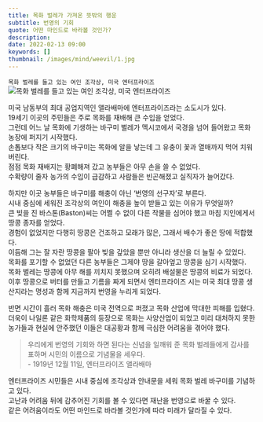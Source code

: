 ```yaml
---
title: 목화 벌레가 가져온 뜻밖의 행운
subtitle: 번영의 기회
quote: 어떤 마인드로 바라볼 것인가?
description: 
date: 2022-02-13 09:00
keywords: []
thumbnail: /images/mind/weevil/1.jpg
---
```


`목화 벌레를 들고 있는 여인 조각상, 미국 엔터프라이즈`
![목화 벌레를 들고 있는 여인 조각상, 미국 엔터프라이즈](/images/mind/weevil/1.jpg)

미국 남동부의 최대 공업지역인 앨라배마에 엔터프라이즈라는 소도시가 있다.  
19세기 이곳의 주민들은 주로 목화를 재배해 큰 수입을 얻었다.  
그런데 어느 날 목화에 기생하는 바구미 벌레가 멕시코에서 국경을 넘어 들어왔고 목화 농장에 퍼지기 시작했다.  
손톱보다 작은 크기의 바구미는 목화에 알을 낳는데 그 유충이 꽃과 열매까지 먹어 치워 버린다.  
점점 목화 재배지는 황폐해져 갔고 농부들은 아무 손을 쓸 수 없었다.  
수확량이 줄자 농가의 수입이 급감하고 사람들은 빈곤해졌고 실직자가 늘어갔다.

하지만 이곳 농부들은 바구미를 해충이 아닌 ‘번영의 선구자’로 부른다.  
시내 중심에 세워진 조각상의 여인이 해충을 높이 받들고 있는 이유가 무엇일까?  
큰 빚을 진 바스톤(Baston)씨는 어쩔 수 없이 다른 작물을 심어야 했고 마침 지인에게서 땅콩 종자를 얻었다.  
경험이 없었지만 다행히 땅콩은 건조하고 모래가 많은, 그래서 배수가 좋은 땅에 적합했다.  
이듬해 그는 잘 자란 땅콩을 팔아 빚을 갚았을 뿐만 아니라 생산을 더 늘릴 수 있었다.  
목화를 포기할 수 없었던 다른 농부들은 그제야 땅을 갈아엎고 땅콩을 심기 시작했다.  
목화 벌레는 땅콩에 아무 해를 끼치지 못했으며 오히려 배설물은 땅콩의 비료가 되었다.  
이후 땅콩으로 버터를 만들고 기름을 짜게 되면서 엔터프라이즈 시는 미국 최대 땅콩 생산지라는 명성과 함께 지금까지 번영을 누리게 되었다.

반면 시간이 흘러 목화 해충은 미국 전역으로 퍼졌고 목화 산업에 막대한 피해를 입혔다.  
더욱이 나일론 같은 화학제품의 등장으로 목화는 사양산업이 되었고 미리 대처하지 못한 농가들과 현실에 안주했던 이들은 대공황과 함께 극심한 어려움을 겪어야 했다.

> 우리에게 번영의 기회와 하면 된다는 신념을 일깨워 준 목화 벌레들에게 감사를 표하며 시민의 이름으로 기념물을 세우다.  
> \- 1919년 12월 11일, 엔터프라이즈 앨라배마

엔터프라이즈 시민들은 시내 중심에 조각상과 안내문을 세워 목화 벌레 바구미를 기념하고 있다.  
고난과 어려움 뒤에 감추어진 기회를 볼 수 있다면 재난을 번영으로 바꿀 수 있다.  
같은 어려움이라도 어떤 마인드로 바라볼 것인가에 따라 미래가 달라질 수 있다.